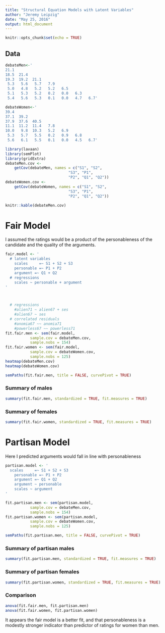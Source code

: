 ```yaml
---
title: "Structural Equation Models with Latent Variables"
author: "Jeremy Leipzig"
date: "May 25, 2016"
output: html_document
---
```


```r
knitr::opts_chunk$set(echo = TRUE)
```
## Data
```r
debateMen<-'
21.1
18.5  21.4
19.3  19.2  21.1
 5.3   5.6   5.7   7.9
 5.0   4.8   5.2   5.2   6.5
 5.1   5.3   5.2   0.2   0.0   6.3
 5.4   5.6   5.3   0.1   0.0   4.7   6.7'

debateWomen<-'
39.4
37.1  39.2
37.9  37.6  40.5
11.1  11.2  11.4   7.8
10.0   9.8  10.3   5.2   6.9
 5.3   5.7   5.5   0.2   0.9   6.8
 5.6   6.1   5.5   0.1   0.0   4.5   6.7'

library(lavaan)
library(semPlot)
library(gridExtra)
debateMen.cov <- 
    getCov(debateMen, names = c("S1", "S2", 
                            "S3", "P1",
                            "P2", "Q1", "Q2"))
debateWomen.cov <- 
    getCov(debateWomen, names = c("S1", "S2", 
                            "S3", "P1",
                            "P2", "Q1", "Q2"))
```

```r
knitr::kable(debateMen.cov)
```

# Fair Model
I assumed the ratings would be a product of the personableness of the candidate and the quality of the arguments.

```r



fair.model <- '
  # latent variables
    scales     =~ S1 + S2 + S3
    personable =~ P1 + P2
    argument =~ Q1 + Q2
  # regressions
    scales ~ personable + argument
'



  # regressions
    #alien71 ~ alien67 + ses
    #alien67 ~ ses
  # correlated residuals
    #anomia67 ~~ anomia71
    #powerless67 ~~ powerless71
fit.fair.men <- sem(fair.model, 
           sample.cov = debateMen.cov, 
           sample.nobs = 154)
fit.fair.women <- sem(fair.model, 
           sample.cov = debateWomen.cov, 
           sample.nobs = 125)
heatmap(debateMen.cov)
heatmap(debateWomen.cov)
```

```r
semPaths(fit.fair.men, title = FALSE, curvePivot = TRUE)
```

### Summary of males
```r
summary(fit.fair.men, standardized = TRUE, fit.measures = TRUE)
```

### Summary of females
```r
summary(fit.fair.women, standardized = TRUE, fit.measures = TRUE)
```

# Partisan Model
Here I predicted arguments would fall in line with personableness
```r
partisan.model <- '
  scales     =~ S1 + S2 + S3
    personable =~ P1 + P2
    argument =~ Q1 + Q2
    argument ~ personable
    scales ~ argument
'

fit.partisan.men <- sem(partisan.model, 
           sample.cov = debateMen.cov, 
           sample.nobs = 154)
fit.partisan.women <- sem(partisan.model, 
           sample.cov = debateWomen.cov, 
           sample.nobs = 125)
```

```r
semPaths(fit.partisan.men, title = FALSE, curvePivot = TRUE)
```

### Summary of partisan males
```r
summary(fit.partisan.men, standardized = TRUE, fit.measures = TRUE)
```

### Summary of partisan females
```r
summary(fit.partisan.women, standardized = TRUE, fit.measures = TRUE)
```

### Comparison
```r
anova(fit.fair.men, fit.partisan.men)
anova(fit.fair.women, fit.partisan.women)
```

It appears the fair model is a better fit, and that personableness is a modestly stronger indicator than predictor of ratings for women than men.
